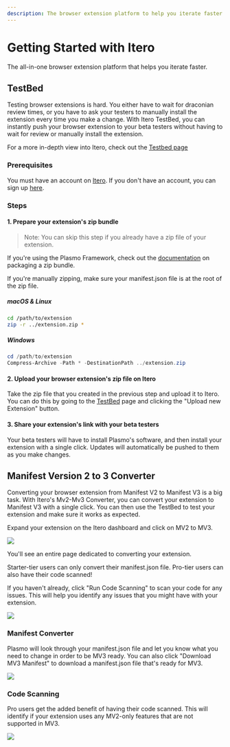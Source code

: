```yaml
---
description: The browser extension platform to help you iterate faster.
---
```


# Getting Started with Itero

The all-in-one browser extension platform that helps you iterate faster.

## TestBed

Testing browser extensions is hard. You either have to wait for draconian review times, or you have to ask your testers to manually install the extension every time you make a change. With Itero TestBed, you can instantly push your browser extension to your beta testers without having to wait for review or manually install the extension.

For a more in-depth view into Itero, check out the [Testbed page](./itero/testbed)

### Prerequisites

You must have an account on [Itero](https://itero.plasmo.com). If you don't have an account, you can sign up [here](https://itero.plasmo.com).

### Steps

#### 1. Prepare your extension's zip bundle

> Note: You can skip this step if you already have a zip file of your extension.

If you're using the Plasmo Framework, check out the [documentation](./workflows/build#generating-a-zip-bundle) on packaging a zip bundle.

If you're manually zipping, make sure your manifest.json file is at the root of the zip file.

##### macOS & Linux

```bash
cd /path/to/extension
zip -r ../extension.zip *
```

##### Windows

```powershell
cd /path/to/extension
Compress-Archive -Path * -DestinationPath ../extension.zip
```

#### 2. Upload your browser extension's zip file on Itero

Take the zip file that you created in the previous step and upload it to Itero. You can do this by going to the [TestBed](https://itero.plasmo.com) page and clicking the "Upload new Extension" button.

#### 3. Share your extension's link with your beta testers

Your beta testers will have to install Plasmo's software, and then install your extension with a single click. Updates will automatically be pushed to them as you make changes.

## Manifest Version 2 to 3 Converter

Converting your browser extension from Manifest V2 to Manifest V3 is a big task. With Itero's Mv2-Mv3 Converter, you can convert your extension to Manifest V3 with a single click. You can then use the TestBed to test your extension and make sure it works as expected.

Expand your extension on the Itero dashboard and click on MV2 to MV3.

![](/screenshots/2022-11-30-16-03-15.png)

You'll see an entire page dedicated to converting your extension.

Starter-tier users can only convert their manifest.json file. Pro-tier users can also have their code scanned!

If you haven't already, click "Run Code Scanning" to scan your code for any issues. This will help you identify any issues that you might have with your extension.

![](/screenshots/2022-11-30-16-05-02.png)

### Manifest Converter

Plasmo will look through your manifest.json file and let you know what you need to change in order to be MV3 ready. You can also click "Download MV3 Manifest" to download a manifest.json file that's ready for MV3.

![](/screenshots/2022-11-30-16-05-30.png)

### Code Scanning

Pro users get the added benefit of having their code scanned. This will identify if your extension uses any MV2-only features that are not supported in MV3.

![](/screenshots/2022-11-30-16-06-15.png)
